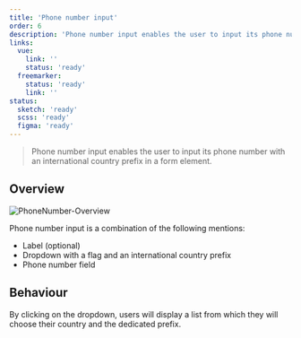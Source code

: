 ```yaml
---
title: 'Phone number input'
order: 6
description: 'Phone number input enables the user to input its phone number with an international country prefix in a form element.'
links:
  vue:
    link: ''
    status: 'ready'
  freemarker:
    status: 'ready'
    link: ''
status:
  sketch: 'ready'
  scss: 'ready'
  figma: 'ready'
---
```


> Phone number input enables the user to input its phone number with an international country prefix in a form element.

<Preview path="basic" nude />

## Overview

![PhoneNumber-Overview](PhoneNumber-Overview.png)

Phone number input is a combination of the following mentions:

- Label (optional)
- Dropdown with a flag and an international country prefix
- Phone number field

## Behaviour

By clicking on the dropdown, users will display a list from which they will choose their country and the dedicated prefix.

<Preview path="opened" nude />
